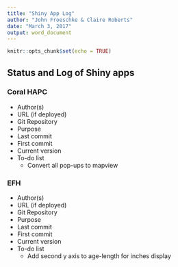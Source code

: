 ```yaml
---
title: "Shiny App Log"
author: "John Froeschke & Claire Roberts"
date: "March 3, 2017"
output: word_document
---
```


```r
knitr::opts_chunk$set(echo = TRUE)
```

## Status and Log of Shiny apps

### Coral HAPC
* Author(s)
* URL (if deployed)
* Git Repository
* Purpose
* Last commit
* First commit
* Current version
* To-do list
    + Convert all pop-ups to mapview
    
### EFH
* Author(s)
* URL (if deployed)
* Git Repository
* Purpose
* Last commit
* First commit
* Current version
* To-do list
    + Add second y axis to age-length for inches display



